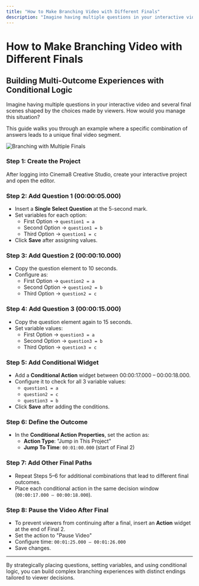 ```yaml
---
title: "How to Make Branching Video with Different Finals"
description: "Imagine having multiple questions in your interactive video and several final scenes shaped by the choices made by viewers. How would you manage this situation?"
---
```



# How to Make Branching Video with Different Finals

## Building Multi-Outcome Experiences with Conditional Logic

Imagine having multiple questions in your interactive video and several final scenes shaped by the choices made by viewers. How would you manage this situation?

This guide walks you through an example where a specific combination of answers leads to a unique final video segment.

![Branching with Multiple Finals](/screenshot/advanced-interactivity/branching-different_finals.webp)

<Steps>

### Step 1: Create the Project  
After logging into Cinema8 Creative Studio, create your interactive project and open the editor.

### Step 2: Add Question 1 (00:00:05.000)  
- Insert a **Single Select Question** at the 5-second mark.  
- Set variables for each option:
  - First Option → `question1 = a`
  - Second Option → `question1 = b`
  - Third Option → `question1 = c`
- Click **Save** after assigning values.

### Step 3: Add Question 2 (00:00:10.000)  
- Copy the question element to 10 seconds.  
- Configure as:
  - First Option → `question2 = a`
  - Second Option → `question2 = b`
  - Third Option → `question2 = c`

### Step 4: Add Question 3 (00:00:15.000)  
- Copy the question element again to 15 seconds.  
- Set variable values:
  - First Option → `question3 = a`
  - Second Option → `question3 = b`
  - Third Option → `question3 = c`

### Step 5: Add Conditional Widget  
- Add a **Conditional Action** widget between 00:00:17.000 – 00:00:18.000.  
- Configure it to check for all 3 variable values:
  - `question1 = a`
  - `question2 = c`
  - `question3 = b`
- Click **Save** after adding the conditions.

### Step 6: Define the Outcome  
- In the **Conditional Action Properties**, set the action as:
  - **Action Type**: "Jump in This Project"  
  - **Jump To Time**: `00:01:00.000` (start of Final 2)

### Step 7: Add Other Final Paths  
- Repeat Steps 5–6 for additional combinations that lead to different final outcomes.  
- Place each conditional action in the same decision window (`00:00:17.000 – 00:00:18.000`).

### Step 8: Pause the Video After Final  
- To prevent viewers from continuing after a final, insert an **Action** widget at the end of Final 2.  
- Set the action to "Pause Video"  
- Configure time: `00:01:25.000 – 00:01:26.000`  
- Save changes.

</Steps>

---

By strategically placing questions, setting variables, and using conditional logic, you can build complex branching experiences with distinct endings tailored to viewer decisions.
